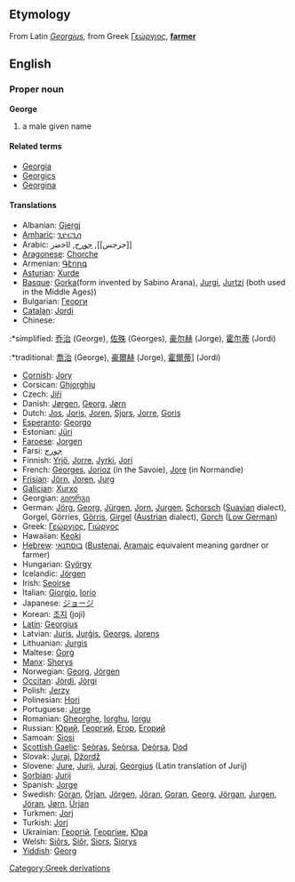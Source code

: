 ==Etymology==
From Latin ''[[Georgius]]'', from Greek [[Γεώργιος]], '''[[farmer]]'''

==English==
===Proper noun===
'''George'''

# a male given name

====Related terms====
*[[Georgia]]
*[[Georgics]]
*[[Georgina]]

====Translations====
*Albanian: [[Gjergj]]
*[[Amharic]]: [[ጊዮርጊሰ]]
*Arabic: جرجس]], [[ﺟﻮﺭﺝ]], ﺍﺎﺧﺿﺭ]]
*[[Aragonese]]: [[Chorche]]
*Armenian: [[Գէորգ]]
*[[Asturian]]: [[Xurde]]
*[[Basque]]: [[Gorka]](form invented by Sabino Arana), [[Jurgi]], [[Jurtzi]] (both used in the Middle Ages))
*Bulgarian: [[Георги]]
*[[Catalan]]: [[Jordi]]
*Chinese:
:*simplified: [[乔治]] (George), [[佐殊]] (Georges), [[豪尔赫]] (Jorge), [[霍尔蒂]] (Jordi)
:*traditional: [[喬治]] (George), [[豪爾赫]] (Jorge), [[霍爾蒂]]] (Jordi)
*[[Cornish]]: [[Jory]]
*Corsican: [[Ghjorghju]]
*Czech: [[Jiří]]
*Danish: [[Jørgen]], [[Georg]], [[Jørn]]
*Dutch: [[Jos]], [[Joris]], [[Joren]], [[Sjors]], [[Jorre]], [[Goris]]
*[[Esperanto]]: [[Georgo]]
*Estonian: [[Jüri]]
*[[Faroese]]: [[Jorgen]]
*Farsi: [[ﺟﻮﺭﺝ]]
*Finnish: [[Yrjö]], [[Jorre]], [[Jyrki]], [[Jori]]
*French: [[Georges]], [[Jorioz]] (in the Savoie), [[Jore]] (in Normandie)
*[[Frisian]]: [[Jörn]], [[Joren]], [[Jurg]]
*[[Galician]]: [[Xurxo]]
*Georgian: [[გიორგი]]
*German: [[Jörg]], [[Georg]], [[Jürgen]], [[Jorn]], [[Jurgen]], [[Schorsch]] ([[Suavian]] dialect), Gorgel, Görries, [[Görris]], [[Girgel]] ([[Austrian]] dialect), [[Gorch]] ([[Low German]])
*Greek: [[Γεώργιος]], [[Γιώργος]]
*Hawaiian: [[Keoki]]
*[[Hebrew]]: [[בוסתנאי]] ([[Bustenai]], [[Aramaic]] equivalent meaning gardner or farmer)
*Hungarian: [[György]]
*Icelandic: [[Jörgen]]
*Irish: [[Seoirse]]
*Italian: [[Giorgio]], [[Iorio]]
*Japanese: [[ジョージ]]
*Korean: [[조지]] (joji)
*[[Latin]]: [[Georgius]]
*Latvian: [[Juris]], [[Jurģis]], [[Georgs]], [[Jorens]]
*Lithuanian: [[Jurgis]]
*Maltese: [[Ġorġ]]
*[[Manx]]: [[Shorys]]
*Norwegian: [[Georg]], [[Jörgen]]
*[[Occitan]]: [[Jòrdi]], [[Jòrgi]]
*Polish: [[Jerzy]]
*Polinesian: [[Hori]]
*Portuguese: [[Jorge]]
*Romanian: [[Gheorghe]], [[Iorghu]], [[Iorgu]]
*Russian: [[Юрий]], [[Георгий]], [[Егор]], [[Егорий]]
*Samoan: [[Siosi]]
*[[Scottish Gaelic]]: [[Seòras]], [[Seòrsa]], [[Deòrsa]], [[Dod]]
*Slovak: [[Juraj]], [[Džordž]]
*Slovene: [[Jure]], [[Jurij]], [[Juraj]], [[Georgius]] (Latin translation of Jurij)
*[[Sorbian]]: [[Jurij]]
*Spanish: [[Jorge]]
*Swedish: [[Göran]], [[Örjan]], [[Jörgen]], [[Jöran]], [[Goran]], [[Georg]], [[Jörgan]], [[Jurgen]], [[Jöran]], [[Jørn]], [[Ürjan]]
*Turkmen: [[Jorj]]
*Turkish: [[Jorj]]
*Ukrainian: [[Георгій]], [[Георгіие]], [[Юра]]
*Welsh: [[Siôrs]], [[Siôr]], [[Siors]], [[Siorys]]
*[[Yiddish]]: [[Georg]]
[[Category:Greek derivations]]